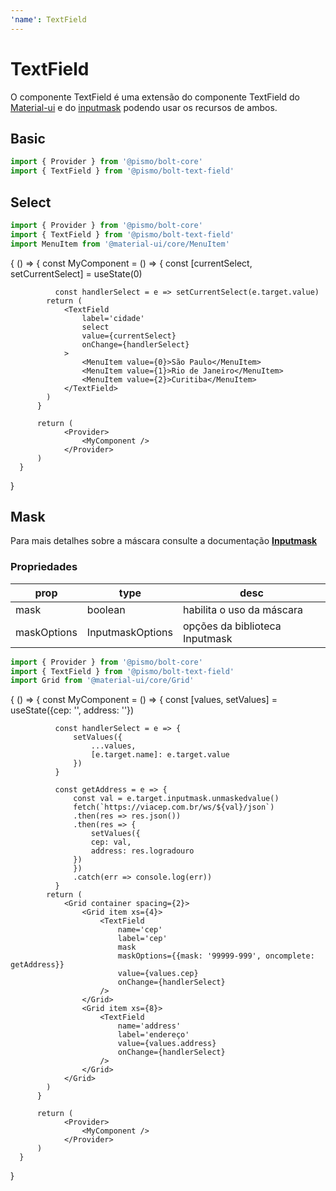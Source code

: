 ```yaml
---
'name': TextField
---
```



# TextField

O componente TextField é uma extensão do componente TextField do [Material-ui](https://material-ui.com/components/text-fields/) e do [inputmask](https://github.com/RobinHerbots/Inputmask)
podendo usar os recursos de ambos.

## Basic

```javascript
import { Provider } from '@pismo/bolt-core'
import { TextField } from '@pismo/bolt-text-field'
```

<Playground>
  <Provider>
    <TextField label='name' />
  </Provider>
</Playground>

## Select

```javascript
import { Provider } from '@pismo/bolt-core'
import { TextField } from '@pismo/bolt-text-field'
import MenuItem from '@material-ui/core/MenuItem'
```

<Playground>
  {
      () => {
          const MyComponent = () => {
              const [currentSelect, setCurrentSelect] = useState(0)

              const handlerSelect = e => setCurrentSelect(e.target.value)
            return (
                <TextField
                    label='cidade'
                    select
                    value={currentSelect}
                    onChange={handlerSelect}
                >
                    <MenuItem value={0}>São Paulo</MenuItem>
                    <MenuItem value={1}>Rio de Janeiro</MenuItem>
                    <MenuItem value={2}>Curitiba</MenuItem>
                </TextField>
            )
          }

          return (
                <Provider>
                    <MyComponent />
                </Provider>
          )
      }
  }
</Playground>

## Mask

Para mais detalhes sobre a máscara consulte a documentação [**Inputmask**](https://github.com/RobinHerbots/Inputmask)

### Propriedades

| **prop**      | **type**                             | **desc**                                             |
| ------------- | ------------------------------------ | ---------------------------------------------------- |
| mask          | boolean                              | habilita o uso da máscara                            |
| maskOptions   | InputmaskOptions                     | opções da biblioteca Inputmask                       |

```javascript
import { Provider } from '@pismo/bolt-core'
import { TextField } from '@pismo/bolt-text-field'
import Grid from '@material-ui/core/Grid'
```

<Playground>
  {
      () => {
          const MyComponent = () => {
              const [values, setValues] = useState({cep: '', address: ''})

              const handlerSelect = e => {
                  setValues({
                      ...values,
                      [e.target.name]: e.target.value
                  })
              }

              const getAddress = e => {
                  const val = e.target.inputmask.unmaskedvalue()
                  fetch(`https://viacep.com.br/ws/${val}/json`)
                  .then(res => res.json())
                  .then(res => {
                      setValues({
                      cep: val,
                      address: res.logradouro
                  })
                  })
                  .catch(err => console.log(err))
              }
            return (
                <Grid container spacing={2}>
                    <Grid item xs={4}>
                        <TextField
                            name='cep'
                            label='cep'
                            mask
                            maskOptions={{mask: '99999-999', oncomplete: getAddress}}
                            value={values.cep}
                            onChange={handlerSelect}
                        />
                    </Grid>
                    <Grid item xs={8}>
                        <TextField
                            name='address'
                            label='endereço'
                            value={values.address}
                            onChange={handlerSelect}
                        />
                    </Grid>
                </Grid>
            )
          }

          return (
                <Provider>
                    <MyComponent />
                </Provider>
          )
      }
  }
</Playground>
